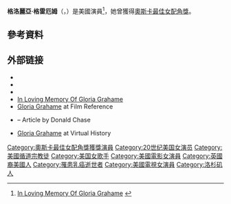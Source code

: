 {{noteTA
|T=zh-hk:葛麗亞·嘉綸涵;zh-hant:格洛麗亞·格雷厄姆;zh-hans:格洛丽亚·格雷厄姆;zh-tw:葛洛莉亞·葛拉罕;
|1=zh-hk:葛麗亞·嘉綸涵;zh-hant:格洛麗亞·格雷厄姆;zh-hans:格洛丽亚·格雷厄姆;zh-tw:葛洛莉亞·葛拉罕;
}}

{{Infobox person
| name           = 格洛丽亚·格雷厄姆<br>Gloria Grahame
| image          = Gloria Grahame-still 1947.JPG
| image_size     = 
| caption        = 1947
| birth_name     = Gloria Grahame Hallward
| birth_date     = {{birth date|1923|11|28|mf=yes}}
| birth_place    = {{USA}}[[洛杉矶|洛杉矶]]
| death_date     = {{death date and age|1981|10|5|1923|11|28|mf=yes}}
| death_place    = {{USA}}[[纽约|纽约]]
| death_cause    = [[腹膜炎|腹膜炎]]和[[乳腺癌|乳腺癌]]
| resting_place  = [[Oakwood_Memorial_Park_Cemetery|Oakwood Memorial Park Cemetery]]
| education      = [[Hollywood_High_School|Hollywood High School]]
| occupation     = 女演员
| years_active   = 1944–1981
| spouse         = {{marriage|[[Stanley_Clements|Stanley Clements]]|1945|1948|reason=divorced}}<br />{{marriage|[[尼古拉斯·雷|尼古拉斯·雷]]|1948|1952|reason=divorced}}<br />{{marriage|Cy Howard|1954|1957|reason=divorced}}<br />{{marriage|安东尼·雷（尼古拉斯·雷之子）|1960|1974|reason=divorced}}
| children       = 4
}}

'''格洛麗亞·格雷厄姆'''（{{lang-en|Gloria Grahame}}，{{bd|1923年|11月28日|1981年|10月5日}}）是美國演員<ref>[http://inlovingmemoryof.me/rip/gloria-grahame In Loving Memory Of Gloria Grahame] {{webarchive|url=https://web.archive.org/web/20141009195031/http://inlovingmemoryof.me/rip/gloria-grahame |date=2014-10-09 }}</ref>，她曾獲得[[奧斯卡最佳女配角獎|奧斯卡最佳女配角獎]]。

== 參考資料 ==
{{reflist}}

==外部链接==
*{{IMDb name|2108}}
*{{Tcmdb name}}
*{{Find a Grave|2642}}
*[https://web.archive.org/web/20141009195031/http://inlovingmemoryof.me/rip/gloria-grahame In Loving Memory Of Gloria Grahame]
*[http://www.filmreference.com/Actors-and-Actresses-Ga-Ha/Grahame-Gloria.html Gloria Grahame] {{Wayback|url=http://www.filmreference.com/Actors-and-Actresses-Ga-Ha/Grahame-Gloria.html |date=20200926162403 }} at Film Reference
*{{Cite web |url=http://www.filmlinc.com/fcm/9-10-97/grahame.htm |title=Gloria Grahame |access-date=2017-06-25 |archive-url=https://web.archive.org/web/19991010021011/http://www.filmlinc.com/fcm/9-10-97/grahame.htm |archive-date=1999-10-10 |dead-url=yes }} – Article by Donald Chase
*[http://www.virtual-history.com/movie/person/1970/gloria-grahame Gloria Grahame] {{Wayback|url=http://www.virtual-history.com/movie/person/1970/gloria-grahame |date=20200907044346 }} at Virtual History

{{奧斯卡最佳女配角獎 (1941–1960)}}

{{Authority control}}
{{DEFAULTSORT:Grahame, Gloria}}
[[Category:奧斯卡最佳女配角獎獲獎演員|Category:奧斯卡最佳女配角獎獲獎演員]]
[[Category:20世纪美国女演员|Category:20世纪美国女演员]]
[[Category:美國循道宗教徒|Category:美國循道宗教徒]]
[[Category:美国女歌手|Category:美国女歌手]]
[[Category:美國電影女演員|Category:美國電影女演員]]
[[Category:英國裔美國人|Category:英國裔美國人]]
[[Category:罹患乳癌逝世者|Category:罹患乳癌逝世者]]
[[Category:美國電視女演員|Category:美國電視女演員]]
[[Category:洛杉矶人|Category:洛杉矶人]]